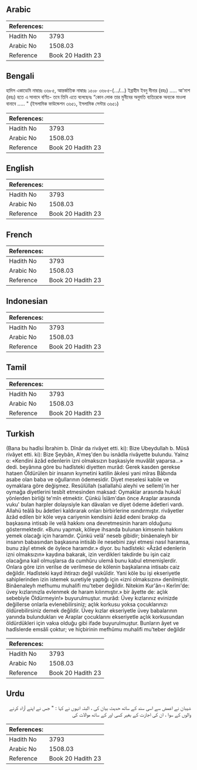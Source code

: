 ## Arabic


<div dir="rtl" lang="ar" style={{fontSize:'larger',backgroundColor:'#f8f9fa',padding:20}}>

</div>
<div style={{backgroundColor:'#f8f9fa',padding:20, marginBottom: 10}}><table> <thead> <tr> <th>References:</th> <th></th> </tr> </thead> <tbody><tr><td>Hadith No</td><td>3793</td></tr><tr><td>Arabic No</td><td>1508.03</td></tr><tr><td>Reference</td><td>Book 20 Hadith 23</td></tr></tbody></table></div>

## Bengali


<div dir="ltr" lang="bn" style={{fontSize:'larger',backgroundColor:'#f8f9fa',padding:20}}>
হাদিস একাডেমি নাম্বারঃ ৩৬৮৫, আন্তর্জাতিক নাম্বারঃ ১৫০৮ ৩৬৮৫-(.../...) ইব্রাহীম ইবনু দীনার (রহঃ) ..... আ'মাশ (রহঃ) হতে এ সানাদে বর্ণিত- তবে তিনি এতে বলেছেনঃ “কোন লোক তার মুনীবের অনুমতি ব্যতিরেকে অন্যকে মাওলা বানাবে ..... " (ইসলামিক ফাউন্ডেশন ৩৬৫১, ইসলামিক সেন্টার ৩৬৫১)
</div>
<div style={{backgroundColor:'#f8f9fa',padding:20, marginBottom: 10}}><table> <thead> <tr> <th>References:</th> <th></th> </tr> </thead> <tbody><tr><td>Hadith No</td><td>3793</td></tr><tr><td>Arabic No</td><td>1508.03</td></tr><tr><td>Reference</td><td>Book 20 Hadith 23</td></tr></tbody></table></div>

## English


<div dir="ltr" lang="en" style={{fontSize:'larger',backgroundColor:'#f8f9fa',padding:20}}>

</div>
<div style={{backgroundColor:'#f8f9fa',padding:20, marginBottom: 10}}><table> <thead> <tr> <th>References:</th> <th></th> </tr> </thead> <tbody><tr><td>Hadith No</td><td>3793</td></tr><tr><td>Arabic No</td><td>1508.03</td></tr><tr><td>Reference</td><td>Book 20 Hadith 23</td></tr></tbody></table></div>

## French


<div dir="ltr" lang="fr" style={{fontSize:'larger',backgroundColor:'#f8f9fa',padding:20}}>

</div>
<div style={{backgroundColor:'#f8f9fa',padding:20, marginBottom: 10}}><table> <thead> <tr> <th>References:</th> <th></th> </tr> </thead> <tbody><tr><td>Hadith No</td><td>3793</td></tr><tr><td>Arabic No</td><td>1508.03</td></tr><tr><td>Reference</td><td>Book 20 Hadith 23</td></tr></tbody></table></div>

## Indonesian


<div dir="ltr" lang="id" style={{fontSize:'larger',backgroundColor:'#f8f9fa',padding:20}}>

</div>
<div style={{backgroundColor:'#f8f9fa',padding:20, marginBottom: 10}}><table> <thead> <tr> <th>References:</th> <th></th> </tr> </thead> <tbody><tr><td>Hadith No</td><td>3793</td></tr><tr><td>Arabic No</td><td>1508.03</td></tr><tr><td>Reference</td><td>Book 20 Hadith 23</td></tr></tbody></table></div>

## Tamil


<div dir="ltr" lang="ta" style={{fontSize:'larger',backgroundColor:'#f8f9fa',padding:20}}>

</div>
<div style={{backgroundColor:'#f8f9fa',padding:20, marginBottom: 10}}><table> <thead> <tr> <th>References:</th> <th></th> </tr> </thead> <tbody><tr><td>Hadith No</td><td>3793</td></tr><tr><td>Arabic No</td><td>1508.03</td></tr><tr><td>Reference</td><td>Book 20 Hadith 23</td></tr></tbody></table></div>

## Turkish


<div dir="ltr" lang="tr" style={{fontSize:'larger',backgroundColor:'#f8f9fa',padding:20}}>
(Bana bu hadîsi İbrahim b. Dînâr da rivâyet etti. ki): Bize Ubeydullah b. Mûsâ rivâyet etti. ki): Bize Şeybân, A'meş'den bu isnâdla rivâyette bulundu. Yalnız o: «Kendini âzâd edenlerin izni olmaksızın başkasiyle muvâlât yaparsa...» dedi. beyânına göre bu hadîsteki diyetten murâd: Gerek kasden gerekse hataen Öldürülen bir insanın kıymetini katilin âkılesi yani mîras Bâbında asabe olan baba ve oğullarının ödemesidir. Diyet meselesi kabile ve oymaklara göre değişmez. Resûlüllah (sallallahü aleyhi ve sellem)'in her oymağa diyetlerini tesbît etmesinden maksad: Oymaklar arasında hukukî yönlerden birliği te'mîn etmektir. Çünkü İslâm'dan önce Araplar arasında vuku' bulan harpler dolayısiyle kan dâvaları ve diyet ödeme âdetleri vardı. Allahü teâlâ bu âdetleri kaldırarak onları birbirlerine ısındırmıştır. rivâyetler âzâd edilen bir köle veya cariyenin kendisini âzâd edeni bırakıp da başkasına intisab ile velâ hakkını ona devretmesinin haram olduğunu göstermektedir. «Bunu yapmak, köleye ihsanda bulunan kimsenin hakkını yemek olacağı için haramdır. Çünkü velâ' neseb gibidir; binâenaleyh bir insanın babasından başkasına intisâb ile nesebini zayi etmesi nasıl haramsa, bunu zâyî etmek de öylece haramdır.» diyor. bu hadîsteki: «Âzâd edenlerin izni olmaksızın» kaydına bakarak, izin verdikleri takdirde bu işin caiz olacağına kail olmuşlarsa da cumhûru ulemâ bunu kabul etmemişlerdir. Onlara göre izin verilse de verilmese de kölenin başkalarına intisabı caiz değildir. Hadîsteki kayd ihtirazı değil vukûîdir. Yani köle bu işi ekseriyetle sahiplerinden izin istemek suretiyle yaptığı için «izni olmaksızın» denilmiştir. Binâenaleyh mefhumu muhalifi mu'teber değildir. Nitekim Kur'ân-ı Kerîm'de: üvey kızlarınızla evlenmek de haram kılınmıştır.» bir âyette de: açlık sebebiyle Öldürmeyin!» buyurulmuştur. murâd: Üvey kızlarınız evinizde değillerse onlarla evlenebilirsiniz; açlık korkusu yoksa çocuklarınızı öldürebilirsiniz demek değildir. Üvey kızlar ekseriyetle üvey babalarının yanında bulundukları ve Araplar çocuklarını ekseriyetle açlık korkusundan öldürdükleri için vakıa olduğu gibi ifade buyurulmuştur. Bunların âyet ve hadîslerde emsâli çoktur; ve hiçbirinin mefhûmu muhalifi mu'teber değildir
</div>
<div style={{backgroundColor:'#f8f9fa',padding:20, marginBottom: 10}}><table> <thead> <tr> <th>References:</th> <th></th> </tr> </thead> <tbody><tr><td>Hadith No</td><td>3793</td></tr><tr><td>Arabic No</td><td>1508.03</td></tr><tr><td>Reference</td><td>Book 20 Hadith 23</td></tr></tbody></table></div>

## Urdu


<div dir="rtl" lang="ur" style={{fontSize:'larger',backgroundColor:'#f8f9fa',padding:20}}>
شیبان نے اعمش سے اسی سند کے ساتھ حدیث بیان کی ، البتہ انہوں نے کہا : " جس نے اپنے آزاد کرنے والوں کے سوا ، ان کی اجازت کے بغیر کسی اور کے ساتھ موالات کی
</div>
<div style={{backgroundColor:'#f8f9fa',padding:20, marginBottom: 10}}><table> <thead> <tr> <th>References:</th> <th></th> </tr> </thead> <tbody><tr><td>Hadith No</td><td>3793</td></tr><tr><td>Arabic No</td><td>1508.03</td></tr><tr><td>Reference</td><td>Book 20 Hadith 23</td></tr></tbody></table></div>
